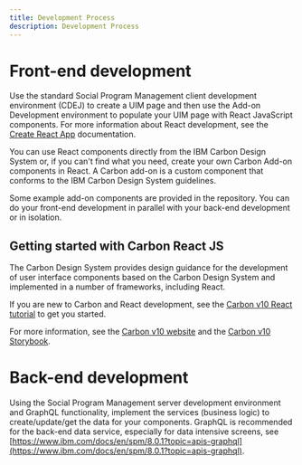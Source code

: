 ```yaml
---
title: Development Process
description: Development Process
---
```


# Front-end development

Use the standard Social Program Management client development environment (CDEJ) to create a UIM page and then use the Add-on Development environment to populate your UIM page with React JavaScript components. For more information about React development, see the [Create React App](https://github.com/facebook/create-react-app/blob/main/packages/cra-template/template/README.md) documentation.

You can use React components directly from the IBM Carbon Design System or, if you can't find what you need, create your own Carbon Add-on components in React. A Carbon add-on is a custom component that conforms to the IBM Carbon Design System guidelines. 

Some example add-on components are provided in the repository. You can do your front-end development in parallel with your back-end development or in isolation.

## Getting started with Carbon React JS

The Carbon Design System provides design guidance for the development of user interface components based on the Carbon Design System and implemented in a number of frameworks, including React.

If you are new to Carbon and React development, see the [Carbon v10 React tutorial](https://v10.carbondesignsystem.com/developing/react-tutorial/overview/) to get you started.

For more information, see the [Carbon v10 website](https://v10.carbondesignsystem.com/) and the [Carbon v10 Storybook](https://v10-react.carbondesignsystem.com/?path=/story/getting-started--welcome).
  
# Back-end development

Using the Social Program Management server development environment and GraphQL functionality, implement the services (business logic) to create/update/get the data for your components. GraphQL is recommended for the back-end data service, especially for data intensive screens, see [https://www.ibm.com/docs/en/spm/8.0.1?topic=apis-graphql](https://www.ibm.com/docs/en/spm/8.0.1?topic=apis-graphql).
